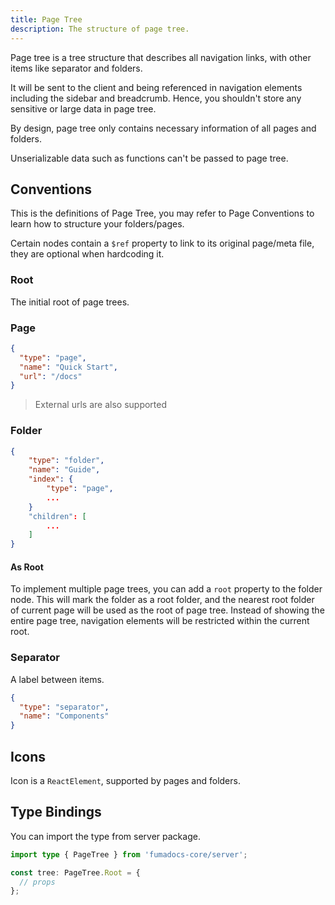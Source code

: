 ```yaml
---
title: Page Tree
description: The structure of page tree.
---
```


Page tree is a tree structure that describes all navigation links, with other items like separator and folders.

It will be sent to the client and being referenced in navigation elements including the sidebar and breadcrumb.
Hence, you shouldn't store any sensitive or large data in page tree.

<Callout title="Note">

By design, page tree only contains necessary information of all pages and folders.

Unserializable data such as functions can't be passed to page tree.

</Callout>

## Conventions

This is the definitions of Page Tree, you may refer to Page Conventions to learn how to structure your folders/pages.

Certain nodes contain a `$ref` property to link to its original page/meta file, they are optional when hardcoding it.

### Root

The initial root of page trees.

<AutoTypeTable path="./content/docs/headless/props.ts" name="PageTreeRoot" />

### Page

```json
{
  "type": "page",
  "name": "Quick Start",
  "url": "/docs"
}
```

> External urls are also supported

<AutoTypeTable path="./content/docs/headless/props.ts" name="PageTreeItem" />

### Folder

```json
{
    "type": "folder",
    "name": "Guide",
    "index": {
        "type": "page",
        ...
    }
    "children": [
        ...
    ]
}
```

<AutoTypeTable path="./content/docs/headless/props.ts" name="PageTreeFolder" />

#### As Root

To implement multiple page trees, you can add a `root` property to the folder node.
This will mark the folder as a root folder, and the nearest root folder of current page will be used as the root of page tree.
Instead of showing the entire page tree, navigation elements will be restricted within the current root.

### Separator

A label between items.

```json
{
  "type": "separator",
  "name": "Components"
}
```

<AutoTypeTable
  path="./content/docs/headless/props.ts"
  name="PageTreeSeparator"
/>

## Icons

Icon is a `ReactElement`, supported by pages and folders.

## Type Bindings

You can import the type from server package.

```ts
import type { PageTree } from 'fumadocs-core/server';

const tree: PageTree.Root = {
  // props
};
```
